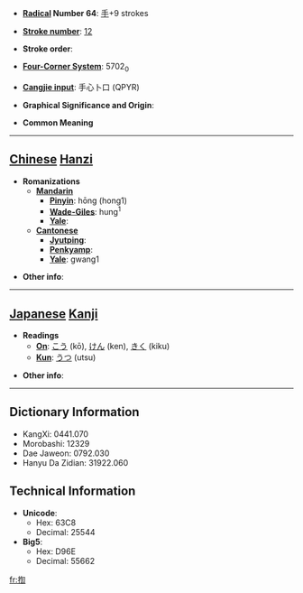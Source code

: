 * '''[[Wiktionary:Chinese radical index| Radical]] Number 64''': [[Wiktionary:Chinese radical index 手|手]]+9 strokes

* '''[[Wiktionary:Chinese total strokes index|Stroke number]]''': [[Wiktionary:Chinese total strokes index 12|12]]

* '''Stroke order''': 

* '''[[Wiktionary:Chinese four corner index|Four-Corner System]]''': 5702<sub>0</sub>

* '''[[Wiktionary:Chinese Cangjie index|Cangjie input]]''': 手心卜口 (QPYR)

* '''Graphical Significance and Origin''': 

* '''Common Meaning'''

----

== [[Chinese]] [[Hanzi]] ==

* '''Romanizations'''
** '''[[Mandarin]]'''
*** '''[[Pinyin]]''': hōng (hong1)
*** '''[[Wade-Giles]]''': hung<sup>1</sup>
*** '''[[Yale]]''': 
** '''[[Cantonese]]'''
*** '''[[Jyutping]]''':
*** '''[[Penkyamp]]''': 
*** '''[[Yale]]''': gwang1

* '''Other info''': 

----

== [[Japanese]] [[Kanji]] ==

* '''Readings'''
** '''[[On]]''': [[こう]] (kō), [[けん]] (ken), [[きく]] (kiku)
** '''[[Kun]]''': [[うつ]] (utsu)

* '''Other info''':  

----

== Dictionary Information ==

* KangXi: 0441.070
* Morobashi: 12329
* Dae Jaweon: 0792.030
* Hanyu Da Zidian: 31922.060

== Technical Information ==

* '''Unicode''':
** Hex: 63C8
** Decimal: 25544
* '''Big5''':
** Hex: D96E
** Decimal: 55662

[[fr:揈]]